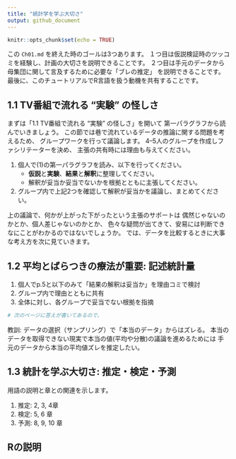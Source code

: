 ```yaml
---
title: "統計学を学ぶ大切さ"
output: github_document
---
```


```r
knitr::opts_chunk$set(echo = TRUE)
```

この `Ch01.md` を終えた時のゴールは3つあります。
１つ目は仮説検証時のツッコミを経験し、計画の大切さを説明できることです。
２つ目は手元のデータから母集団に関して言及するために必要な「ブレの推定」
を説明できることです。
最後に、このチュートリアルでR言語を扱う動機を共有することです。

## 1.1 TV番組で流れる "実験" の怪しさ

まずは「1.1 TV番組で流れる "実験" の怪しさ」を開いて
第一パラグラフから読んでいきましょう。
この節では巷で流れているデータの推論に関する問題を考えるため、
グループワークを行って議論します。
4--5人のグループを作成しファシリテーターを決め、
主張の共有時には理由も与えてください。

1. 個人で(1)の第一パラグラフを読み、以下を行ってください。
   * **仮説**と**実験**、**結果**と**解釈**に整理してください。
   * 解釈が妥当か妥当でないかを根拠とともに主張してください。
1. グループ内で上記2つを確認して解釈が妥当かを議論し、まとめてください。

<!-- 想定解答 -->
<!-- 1. なにもしない比較対象のグループが必要 -->
<!-- 1. 一人のデータからそんなに強く主張できない -->
<!-- 1. 上がったのは事実なので主張できる -->

上の議論で、何かが上がった下がったという主張のサポートは
偶然じゃないのかとか、個人差じゃないのかとか、
色々な疑問が出てきて、安易には判断できなにことがわかるのではないでしょうか。
では、データを比較するときに大事な考え方を次に見ていきます。

<!-- 教科書の(2)は(1)とタスクは似ているのでスキップします(時間に余裕があれば着手)。 -->

## 1.2 平均とばらつきの療法が重要: 記述統計量

1. 個人でp.5と以下のみて「結果の解釈は妥当か」を理由コミで検討
1. グループ内で理由とともに共有
1. 全体に対し、各グループで妥当でない根拠を指摘

```r
# 次のページに答えが書いてあるので、
```


<!-- 想定解答 -->
<!-- 1. 人数の少なさ -->
<!-- 2. 差に対してばらつきが大きい -->

<!-- 注意: 全国の平均に言及できるか、がポイント -->
教訓: データの選択（サンプリング）で「本当のデータ」からはズレる。
本当のデータを取得できない現実で本当の値(平均や分散)の議論を進めるためには
手元のデータから本当の平均値ズレを推定したい。

## 1.3 統計を学ぶ大切さ: 推定・検定・予測

用語の説明と章との関連を示します。

1. 推定: 2, 3, 4章
1. 検定: 5, 6 章
1. 予測: 8, 9, 10 章

## Rの説明
